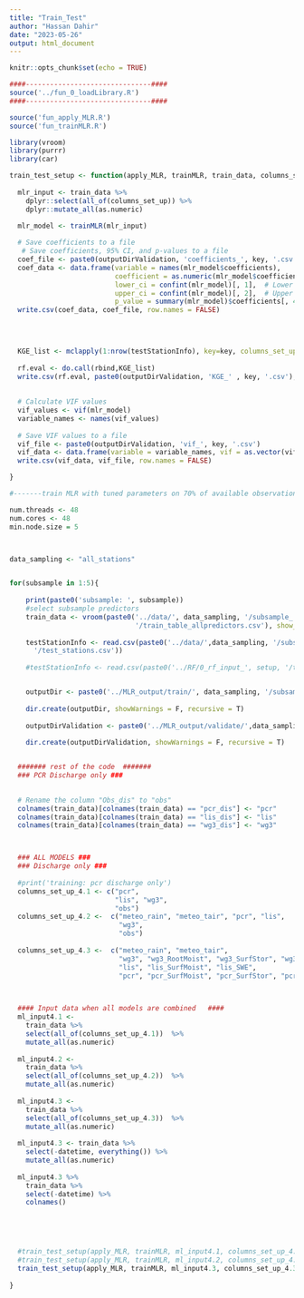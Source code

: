 ```yaml
---
title: "Train_Test"
author: "Hassan Dahir"
date: "2023-05-26"
output: html_document
---
```


```r
knitr::opts_chunk$set(echo = TRUE)
```

```r
####-------------------------------####
source('../fun_0_loadLibrary.R')
####-------------------------------####

source('fun_apply_MLR.R')
source('fun_trainMLR.R')
```


```r
library(vroom)  
library(purrr)
library(car)
```



```r
train_test_setup <- function(apply_MLR, trainMLR, train_data, columns_set_up, key) {
  
  mlr_input <- train_data %>% 
    dplyr::select(all_of(columns_set_up)) %>% 
    dplyr::mutate_all(as.numeric)
  
  mlr_model <- trainMLR(mlr_input)

  # Save coefficients to a file
   # Save coefficients, 95% CI, and p-values to a file
  coef_file <- paste0(outputDirValidation, 'coefficients_', key, '.csv')
  coef_data <- data.frame(variable = names(mlr_model$coefficients),
                          coefficient = as.numeric(mlr_model$coefficients),
                          lower_ci = confint(mlr_model)[, 1],  # Lower CI
                          upper_ci = confint(mlr_model)[, 2],  # Upper CI
                          p_value = summary(mlr_model)$coefficients[, 4])  # p-value
  write.csv(coef_data, coef_file, row.names = FALSE)

  

  
  KGE_list <- mclapply(1:nrow(testStationInfo), key=key, columns_set_up=columns_set_up, model=mlr_model, apply_MLR, mc.cores=1)  
  
  rf.eval <- do.call(rbind,KGE_list)
  write.csv(rf.eval, paste0(outputDirValidation, 'KGE_' , key, '.csv'), row.names = F)
  
  
  # Calculate VIF values
  vif_values <- vif(mlr_model)
  variable_names <- names(vif_values)
  
  # Save VIF values to a file
  vif_file <- paste0(outputDirValidation, 'vif_', key, '.csv')
  vif_data <- data.frame(variable = variable_names, vif = as.vector(vif_values))
  write.csv(vif_data, vif_file, row.names = FALSE)

}
```

```r
#-------train MLR with tuned parameters on 70% of available observations----------

num.threads <- 48
num.cores <- 48
min.node.size = 5



data_sampling <- "all_stations" 


for(subsample in 1:5){
    
    print(paste0('subsample: ', subsample))
    #select subsample predictors
    train_data <- vroom(paste0('../data/', data_sampling, '/subsample_', subsample,
                               '/train_table_allpredictors.csv'), show_col_type=F)
    
    testStationInfo <- read.csv(paste0('../data/',data_sampling, '/subsample_',subsample,
      '/test_stations.csv'))
    
    #testStationInfo <- read.csv(paste0('../RF/0_rf_input_', setup, '/test_stations.csv'))


    outputDir <- paste0('../MLR_output/train/', data_sampling, '/subsample_',subsample,'/')
    
    dir.create(outputDir, showWarnings = F, recursive = T)
    
    outputDirValidation <- paste0('../MLR_output/validate/',data_sampling, '/subsample_',subsample,'/')
    
    dir.create(outputDirValidation, showWarnings = F, recursive = T)


  ####### rest of the code  #######
  ### PCR Discharge only ###
    

  # Rename the column "Obs_dis" to "obs"
  colnames(train_data)[colnames(train_data) == "pcr_dis"] <- "pcr"
  colnames(train_data)[colnames(train_data) == "lis_dis"] <- "lis"
  colnames(train_data)[colnames(train_data) == "wg3_dis"] <- "wg3"



  ### ALL MODELS ###
  ### Discharge only ###
  
  #print('training: pcr discharge only')
  columns_set_up_4.1 <- c("pcr", 
                          "lis", "wg3", 
                          "obs")
  columns_set_up_4.2 <-  c("meteo_rain", "meteo_tair", "pcr", "lis", 
                           "wg3",
                           "obs")
  
  columns_set_up_4.3 <-  c("meteo_rain", "meteo_tair", 
                           "wg3", "wg3_RootMoist", "wg3_SurfStor", "wg3_SWE",
                           "lis", "lis_SurfMoist", "lis_SWE", 
                           "pcr", "pcr_SurfMoist", "pcr_SurfStor", "pcr_SWE", "obs")


  
  #### Input data when all models are combined   #### 
  ml_input4.1 <- 
    train_data %>% 
    select(all_of(columns_set_up_4.1))  %>% 
    mutate_all(as.numeric) 
  
  ml_input4.2 <- 
    train_data %>% 
    select(all_of(columns_set_up_4.2))  %>% 
    mutate_all(as.numeric)
  
  ml_input4.3 <- 
    train_data %>% 
    select(all_of(columns_set_up_4.3))  %>% 
    mutate_all(as.numeric) 
  
  ml_input4.3 <- train_data %>%
    select(-datetime, everything()) %>%
    mutate_all(as.numeric)
    
  ml_input4.3 %>% 
    train_data %>% 
    select(-datetime) %>% 
    colnames()



  
  
  #train_test_setup(apply_MLR, trainMLR, ml_input4.1, columns_set_up_4.1, "all_dis")
  #train_test_setup(apply_MLR, trainMLR, ml_input4.2, columns_set_up_4.2, "all_dis_meteo")
  train_test_setup(apply_MLR, trainMLR, ml_input4.3, columns_set_up_4.3, "allpredictors")
  
}
```


